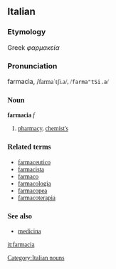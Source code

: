 ==Italian==
===Etymology===
Greek ''φαρμακεία''
===Pronunciation===
farmacìa, /<font style="font-family:lucida sans unicode">farma&#712;t&#643;i.a/, /<tt>farma"tSi.a</tt>/
===Noun===
'''farmacia''' ''f''

# [[pharmacy]], [[chemist's]]

===Related terms===
*[[farmaceutico]]
*[[farmacista]]
*[[farmaco]]
*[[farmacologia]]
*[[farmacopea]]
*[[farmacoterapia]]
[[Category:Italian nouns]]

===See also===
*[[medicina]]

[[it:farmacia]]